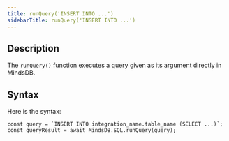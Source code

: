 ```yaml
---
title: runQuery('INSERT INTO ...')
sidebarTitle: runQuery('INSERT INTO ...')
---
```


## Description

The `runQuery()` function executes a query given as its argument directly in MindsDB.

## Syntax

Here is the syntax:

```
const query = `INSERT INTO integration_name.table_name (SELECT ...)`;
const queryResult = await MindsDB.SQL.runQuery(query);
```
